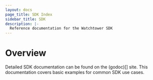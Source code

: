 ```yaml
---
layout: docs
page_title: SDK Index
sidebar_title: SDK
description: |-
  Reference documentation for the Watchtower SDK
---
```


# Overview

Detailed SDK documentation can be found on the (godoc)[] site. This documentation covers basic examples for common SDK use cases.
